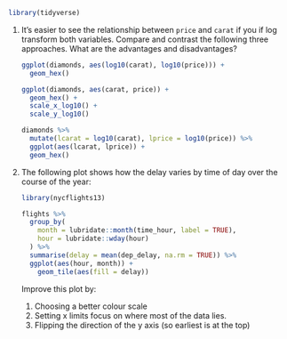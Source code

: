 ```r
library(tidyverse)
```

1.  It's easier to see the relationship between `price` and `carat` if 
    you if log transform both variables.  Compare and contrast the 
    following three approaches. What are the advantages and disadvantages?
    
    ```r
    ggplot(diamonds, aes(log10(carat), log10(price))) +
      geom_hex()
    
    ggplot(diamonds, aes(carat, price)) +
      geom_hex() + 
      scale_x_log10() + 
      scale_y_log10()
    
    diamonds %>% 
      mutate(lcarat = log10(carat), lprice = log10(price)) %>% 
      ggplot(aes(lcarat, lprice)) +
      geom_hex()
    ```
    
1.  The following plot shows how the delay varies by time of day
    over the course of the year:
    
    ```r
    library(nycflights13)
    
    flights %>% 
      group_by(
        month = lubridate::month(time_hour, label = TRUE), 
        hour = lubridate::wday(hour)
      ) %>% 
      summarise(delay = mean(dep_delay, na.rm = TRUE)) %>% 
      ggplot(aes(hour, month)) + 
        geom_tile(aes(fill = delay))
    ```

    Improve this plot by:
    
    1. Choosing a better colour scale
    1. Setting x limits focus on where most of the data lies.
    1. Flipping the direction of the y axis (so earliest is at the top)
